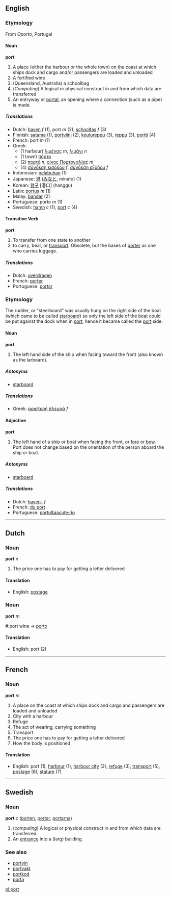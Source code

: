 ==English==
===Etymology===
From ''Oporto'', Portugal

====Noun====
'''port'''

#A place (either the harbour or the whole town) on the coast at which ships dock and cargo and/or passengers are loaded and unloaded
#A fortified wine
#(Queensland, Australia) a schoolbag
#(''Computing'') A logical or physical construct in and from which data are transferred
#An entryway or [[portal]]; an opening where a connection (such as a pipe) is made.

=====Translations=====
*Dutch: [[haven]] ''f'' (1), port ''m'' (2), [[schooltas]] ''f'' (3)
*Finnish: [[satama]] (1), [[portviini]] (2), [[koulureppu]] (3), [[reppu]] (3), [[portti]] (4)
*French: port ''m'' (1)
*Greek:
**(1 harbour) [[λιμένας]] ''m'', [[λιμάνι]] ''n''
**(1 town) [[πόρτο]]<!-- seen with ''f'' and ''n'' articles -->
**(2) [[πορτό]] ''n'', [[οίνος Πορτογαλίας]] ''m''
**(4) [[σύνδεση εισόδου]] ''f'', [[σύνδεση εξόδου]] ''f''
*Indonesian: [[labuh|pelabuhan]] (1)
*Japanese: [[港]] ([[みなと]], minato) (1)
*Korean: [[항구]] [港口] (hanggu)
*Latin: [[portus]] ''m'' (1)
*Malay: [[bandar]] (2)
*Portuguese: porto ''m'' (1)
*Swedish: [[hamn]] ''c'' (1), [[port#Swedish|port]] ''c'' (4)

====Transitive Verb====
'''port'''

#To transfer from one state to another
# to carry, bear, or [[transport]].  Obsolete, but the bases of [[porter]] as one who carries luggage.

=====Translations=====
*Dutch: [[overdragen]]
*French: [[porter]]
*Portuguese: [[portar]]

===Etymology===
The rudder, or "steerboard" was usually hung on the right side of the boat (which came to be called [[starboard]]) so only the left side of the boat could be put against the dock when in [[port]], hence it became called the [[port]] side.

====Noun====
'''port'''

#The left hand side of the ship when facing toward the front (also known as the larboard).

=====Antonyms=====
*[[starboard]]

=====Translations=====
*Greek: [[αριστερή πλευρά]] ''f''

====Adjective====
'''port'''

#The left hand of a ship or boat when facing the front, or [[fore]] or [[bow]]. Port does not change based on the orientation of the person aboard the ship or boat.

=====Antonyms=====
*[[starboard]]

=====Translations=====
*Dutch: [[haven-]] ''f''
*French: [[du port]]
*Portuguese: [[portu&aacute;rio]]

----

==Dutch==
===Noun===
'''port''' ''n''

#The price one has to pay for getting a letter delivered

====Translation====
*English: [[postage]]

===Noun===
'''port''' ''m''

#:port wine -> [[porto]]

====Translation====
*English: port (2)

----
==French==

===Noun===
'''port''' ''m''

#A place on the coast at which ships dock and cargo and passengers are loaded and unloaded
#City with a harbour
#Refuge
#The act of wearing, carrying something
#Transport
#The price one has to pay for getting a letter delivered
#How the body is positioned

====Translation====

*English: port (1), [[harbour]] (1), [[harbour city]] (2), [[refuge]] (3), [[transport]] (5), [[postage]] (6), [[stature]] (7)



----
==Swedish==
===Noun===
'''port''' ''c'' ([[porten]], [[portar]], [[portarna]])

#(''computing'') A logical or physical construct in and from which data are transferred
#An [[entrance]] into a (larg) building.

===See also===
*[[portvin]]
*[[portvakt]]
*[[portkod]]
*[[porta]]

[[pl:port]]